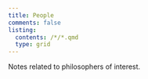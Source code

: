 ```yaml
---
title: People
comments: false
listing:
  contents: /*/*.qmd
  type: grid
---
```


Notes related to philosophers of interest.